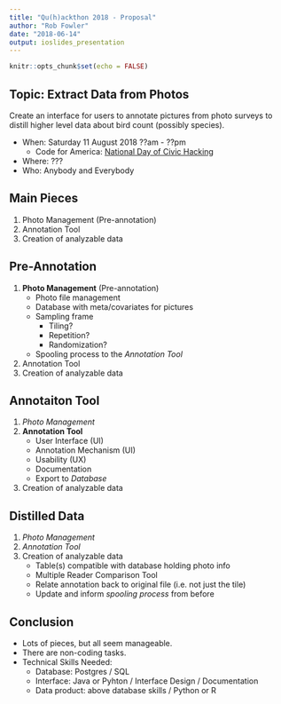 ```yaml
---
title: "Qu(h)ackthon 2018 - Proposal"
author: "Rob Fowler"
date: "2018-06-14"
output: ioslides_presentation
---
```


```r
knitr::opts_chunk$set(echo = FALSE)
```

## Topic: Extract Data from Photos
Create an interface for users to annotate pictures from photo surveys to distill higher level data about bird count (possibly species).

- When:  Saturday 11 August 2018  ??am - ??pm
  - Code for America: [National Day of Civic Hacking](https://www.codeforamerica.org/events/national-day-of-civic-hacking)
- Where: ???
- Who: Anybody and Everybody 


## Main Pieces

1. Photo Management (Pre-annotation) 
2. Annotation Tool
3. Creation of analyzable data

## Pre-Annotation

1. __Photo Management__ (Pre-annotation) 
    - Photo file management 
    - Database with meta/covariates for pictures
    - Sampling frame
      - Tiling?
      - Repetition?
      - Randomization?
    - Spooling process to the _Annotation Tool_
2. Annotation Tool
3. Creation of analyzable data

## Annotaiton Tool

1. _Photo Management_ 
2. __Annotation Tool__
    - User Interface (UI)
    - Annotation Mechanism (UI)
    - Usability (UX)
    - Documentation 
    - Export to _Database_
3. Creation of analyzable data

## Distilled Data

1. _Photo Management_ 
2. _Annotation Tool_
3. Creation of analyzable data
    - Table(s) compatible with database holding photo info
    - Multiple Reader Comparison Tool
    - Relate annotation back to original file (i.e. not just the tile)
    - Update and inform _spooling process_ from before

## Conclusion

- Lots of pieces, but all seem manageable.
- There are non-coding tasks.
- Technical Skills Needed:
    - Database: Postgres / SQL
    - Interface:  Java or Pyhton / Interface Design / Documentation
    - Data product: above database skills / Python or R

